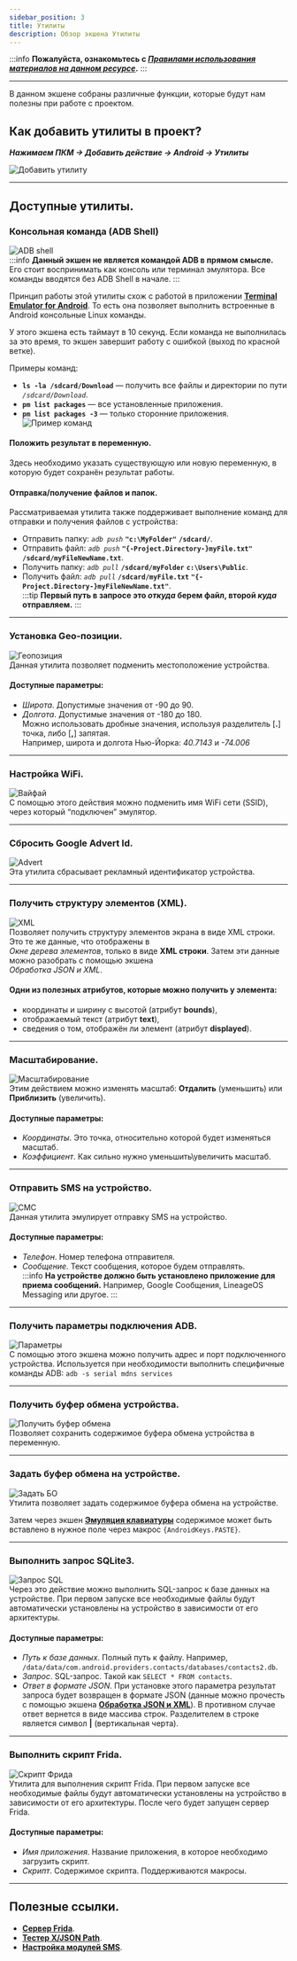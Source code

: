 ```yaml
---
sidebar_position: 3
title: Утилиты
description: Обзор экшена Утилиты
---  
```

:::info **Пожалуйста, ознакомьтесь с [*Правилами использования материалов на данном ресурсе*](../../Disclaimer).**
:::
_______________________________________________
В данном экшене собраны различные функции, которые будут нам полезны при работе с проектом.  

## Как добавить утилиты в проект?  
***Нажимаем ПКМ → Добавить действие → Android → Утилиты***  

![Добавить утилиту](../assets/Utilities/Utilities_pic1.png)  
_______________________________________________   
## Доступные утилиты.  
### Консольная команда (ADB Shell)  
![ADB shell](../assets/Utilities/Utilities_pic2.png)  
:::info **Данный экшен не является командой ADB в прямом смысле.**
Его стоит воспринимать как консоль или терминал эмулятора. Все команды вводятся без ADB Shell в начале. 
::: 

Принцип работы этой утилиты схож с работой в приложении [**Terminal Emulator for Android**](https://apkpure.com/terminal-emulator-for-android/jackpal.androidterm). То есть она позволяет выполнить встроенные в Android консольные Linux команды.  

У этого экшена есть таймаут в 10 секунд. Если команда не выполнилась за это время, то экшен завершит работу с ошибкой (выход по красной ветке).  

Примеры команд:  
- **`ls -la /sdcard/Download`** — получить все файлы и директории по пути *`/sdcard/Download`*.  
- **`pm list packages`** — все установленные приложения.  
- **`pm list packages -3`** — только сторонние приложения.  
![Пример команд](../assets/Utilities/Utilities_pic3.png)   
#### Положить результат в переменную.  
Здесь необходимо указать существующую или новую переменную, в которую будет сохранён результат работы.  
#### Отправка/получение файлов и папок.  
Рассматриваемая утилита также поддерживает выполнение команд для отправки и получения файлов с устройства:  
- Отправить папку: *`adb push`* **`"c:\MyFolder"`**   **`/sdcard/`**.  
- Отправить файл: *`adb push`* **`"{-Project.Directory-}myFile.txt"`** **`/sdcard/myFileNewName.txt`**.  
- Получить папку: *`adb pull`* **`/sdcard/myFolder`** **`c:\Users\Public`**.  
- Получить файл: *`adb pull`* **`/sdcard/myFile.txt`** **`"{-Project.Directory-}myFileNewName.txt"`**.  
:::tip **Первый путь в запросе это *откуда* берем файл, второй *куда* отправляем.** 
::: 
_______________________________________________  
### Установка Geo-позиции.  
![Геопозиция](../assets/Utilities/Utilities_pic4.png)    
Данная утилита позволяет подменить местоположение устройства.  
  
#### Доступные параметры:  
- *Широта*. Допустимые значения от -90 до 90.  
- *Долгота*. Допустимые значения от -180 до 180.  
Можно использовать дробные значения, используя разделитель [**.**] точка, либо [**,**] запятая.  
Например, широта и долгота Нью-Йорка: *40.7143* и *-74.006*  
_______________________________________________
### Настройка WiFi.  
![Вайфай](../assets/Utilities/Utilities_pic5.png)   
С помощью этого действия можно подменить имя WiFi сети (SSID), через который “подключен” эмулятор.  
_______________________________________________
### Сбросить Google Advert Id.  
![Advert](../assets/Utilities/Utilities_pic6.png)    
Эта утилита сбрасывает рекламный идентификатор устройства.  
_______________________________________________ 
### Получить структуру элементов (XML).  
![XML](../assets/Utilities/Utilities_pic7.png)  
Позволяет получить структуру элементов экрана в виде XML строки. Это те же данные, что отображены в  
*Окне дерева элементов*, только в виде **XML строки**. Затем эти данные можно разобрать с помощью экшена  
*Обработка JSON и XML*.  
#### Одни из полезных атрибутов, которые можно получить у элемента:  
- координаты и ширину с высотой (атрибут **bounds**),  
- отображаемый текст (атрибут **text**),  
- сведения о том, отображён ли элемент (атрибут **displayed**).  
_______________________________________________
### Масштабирование.  
![Масштабирование](../assets/Utilities/Utilities_pic8.png)  
Этим действием можно изменять масштаб: **Отдалить** (уменьшить) или **Приблизить** (увеличить).  
#### Доступные параметры:  
- *Координаты*. Это точка, относительно которой будет изменяться масштаб.  
- *Коэффициент*. Как сильно нужно уменьшить\увеличить масштаб.  
_______________________________________________
### Отправить SMS на устройство.  
![СМС](../assets/Utilities/Utilities_pic9.png)   
Данная утилита эмулирует отправку SMS на устройство.  
#### Доступные параметры:  
- *Телефон*. Номер телефона отправителя.  
- *Сообщение*. Текст сообщения, которое будем отправлять.  
:::info **На устройстве должно быть установлено приложение для приема сообщений.**
Например, Google Сообщения, LineageOS Messaging или другое.
:::  
  
_______________________________________________
### Получить параметры подключения ADB.  
![Параметры](../assets/Utilities/Utilities_pic10.png)  
С помощью этого экшена можно получить адрес и порт подключенного устройства. Используется при необходимости выполнить специфичные команды ADB: `adb -s serial mdns services`  
_______________________________________________
### Получить буфер обмена устройства.  
![Получить буфер обмена](../assets/Utilities/Utilities_pic11.png)  
Позволяет сохранить содержимое буфера обмена устройства в переменную. 
_______________________________________________ 
### Задать буфер обмена на устройстве.  
![Задать БО](../assets/Utilities/Utilities_pic12.png)   
Утилита позволяет задать содержимое буфера обмена на устройстве. 

Затем через экшен [**Эмуляция клавиатуры**](./Keyboard) содержимое может быть вставлено в нужное поле через макрос `{AndroidKeys.PASTE}`.   
_______________________________________________ 
### Выполнить запрос SQLite3.  
![Запрос SQL](../assets/Utilities/Utilities_pic13.png)  
Через это действие можно выполнить SQL-запрос к базе данных на устройстве. При первом запуске все необходимые файлы будут автоматически установлены на устройство в зависимости от его архитектуры.  
#### Доступные параметры:  
- *Путь к базе данных*. Полный путь к файлу. Например, `/data/data/com.android.providers.contacts/databases/contacts2.db`.  
- *Запрос*. SQL-запрос. Такой как `SELECT * FROM contacts`.  
- *Ответ в формате JSON*. При установке этого параметра результат запроса будет возвращен в формате JSON (данные можно прочесть с помощью экшена [**Обработка JSON и XML**](../../Data/JSON_XML)). В противном случае ответ вернется в виде массива строк. Разделителем в строке является символ **|** (вертикальная черта).  
_______________________________________________
### Выполнить скрипт Frida.  
![Скрипт Фрида](../assets/Utilities/Utilities_pic14.png)   
Утилита для выполнения скрипт Frida. При первом запуске все необходимые файлы будут автоматически установлены на устройство в зависимости от его архитектуры. После чего будет запущен сервер Frida.  
#### Доступные параметры:  
- *Имя приложения*. Название приложения, в которое необходимо загрузить скрипт.  
- *Скрипт*. Содержимое скрипта. Поддерживаются макросы.    
_______________________________________________  
## Полезные ссылки.   
- [**Сервер Frida**](../../Tools/Frida).  
- [**Тестер X/JSON Path**](../../Tools/JSON_Tester).   
- [**Настройка модулей SMS**](../../Settings/SMS).

